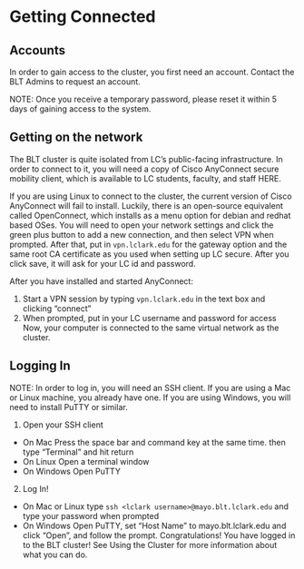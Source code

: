 # Getting Connected

## Accounts
In order to gain access to the cluster, you first need an account. Contact the BLT Admins to request an account.

NOTE: Once you receive a temporary password, please reset it within 5 days of gaining access to the system.

## Getting on the network

The BLT cluster is quite isolated from LC's public-facing infrastructure. In order to connect to it, you will need a copy of Cisco AnyConnect secure mobility client, which is available to LC students, faculty, and staff HERE.

If you are using Linux to connect to the cluster, the current version of Cisco AnyConnect will fail to install. Luckily, there is an open-source equivalent called OpenConnect, which installs as a menu option for debian and redhat based OSes. You will need to open your network settings and click the green plus button to add a new connection, and then select VPN when prompted. After that, put in ```vpn.lclark.edu``` for the gateway option and the same root CA certificate as you used when setting up LC secure. After you click save, it will ask for your LC id and password.

After you have installed and started AnyConnect:

1. Start a VPN session by typing ```vpn.lclark.edu``` in the text box and clicking "connect"
2. When prompted, put in your LC username and password for access
Now, your computer is connected to the same virtual network as the cluster.


## Logging In

NOTE: In order to log in, you will need an SSH client. If you are using a Mac or Linux machine, you already have one. If you are using Windows, you will need to install PuTTY or similar.

1. Open your SSH client
  + On Mac Press the space bar and command key at the same time. then type "Terminal" and hit return
  + On Linux Open a terminal window
  + On Windows Open PuTTY
2. Log In!
  + On Mac or Linux type ```ssh <lclark username>@mayo.blt.lclark.edu``` and type your password when prompted
  + On Windows Open PuTTY, set "Host Name" to mayo.blt.lclark.edu and click "Open", and follow the prompt.
Congratulations! You have logged in to the BLT cluster! See Using the Cluster for more information about what you can do.